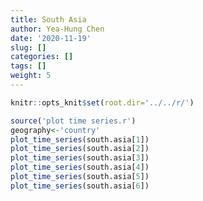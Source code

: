 ```yaml
---
title: South Asia
author: Yea-Hung Chen
date: '2020-11-19'
slug: []
categories: []
tags: []
weight: 5
---
```


```r
knitr::opts_knit$set(root.dir='../../r/')
```

```r
source('plot time series.r')
geography<-'country'
plot_time_series(south.asia[1])  
plot_time_series(south.asia[2]) 
plot_time_series(south.asia[3]) 
plot_time_series(south.asia[4])  
plot_time_series(south.asia[5])  
plot_time_series(south.asia[6])  
```